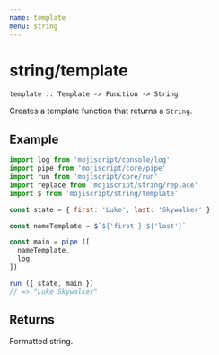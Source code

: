 ```yaml
---
name: template
menu: string
---
```


# string/template

`template :: Template -> Function -> String`

Creates a template function that returns a `String`.

## Example

```javascript
import log from 'mojiscript/console/log'
import pipe from 'mojiscript/core/pipe'
import run from 'mojiscript/core/run'
import replace from 'mojiscript/string/replace'
import $ from 'mojiscript/string/template'

const state = { first: 'Luke', last: 'Skywalker' }

const nameTemplate = $`${'first'} ${'last'}`

const main = pipe ([
  nameTemplate,
  log
])

run ({ state, main })
// => "Luke Skywalker"
```

## Returns

Formatted string.

